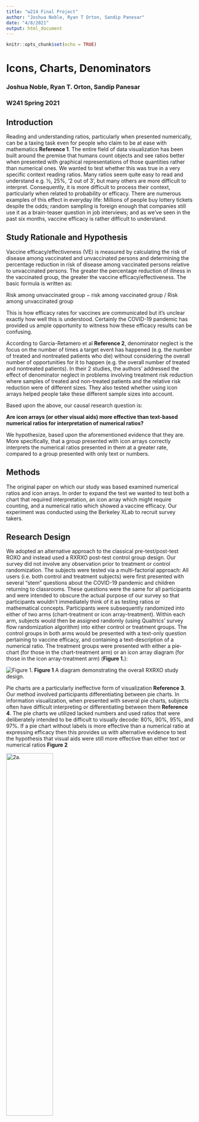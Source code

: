 ```yaml
---
title: "w214 Final Project"
author: "Joshua Noble, Ryan T Orton, Sandip Panesar"
date: "4/8/2021"
output: html_document
---
```


```r
knitr::opts_chunk$set(echo = TRUE)
```

# Icons, Charts, Denominators
### Joshua Noble, Ryan T. Orton, Sandip Panesar
### W241 Spring 2021


## Introduction

Reading and understanding ratios, particularly when presented numerically, can be a taxing task even for people who claim to be at ease with mathematics **Reference 1**. The entire field of data visualization has been built around the premise that humans count objects and see ratios better when presented with graphical representations of those quantities rather than numerical ones. We wanted to test whether this was true in a very specific context reading ratios. Many ratios seem quite easy to read and understand e.g. ½, 25%, ‘2 out of 3’, but many others are more difficult to interpret. Consequently, it is more difficult to process their context, particularly when related to probability or efficacy. There are numerous examples of this effect in everyday life: Millions of people buy lottery tickets despite the odds; random sampling is foreign enough that companies still use it as a brain-teaser question in job interviews; and as we’ve seen in the past six months, vaccine efficacy is rather difficult to understand.

## Study Rationale and Hypothesis

Vaccine efficacy/effectiveness (VE) is measured by calculating the risk of disease among vaccinated and unvaccinated persons and determining the percentage reduction in risk of disease among vaccinated persons relative to unvaccinated persons. The greater the percentage reduction of illness in the vaccinated group, the greater the vaccine efficacy/effectiveness. The basic formula is written as:

Risk among unvaccinated group − risk among vaccinated group / Risk among unvaccinated group

This is how efficacy rates for vaccines are communicated but it's unclear exactly how well this is understood. Certainly the COVID-19 pandemic has provided us ample opportunity to witness how these efficacy results can be confusing.

According to Garcia-Retamero et al **Reference 2**, denominator neglect is the focus on the number of times a target event has happened (e.g. the number of treated and nontreated patients who die) without considering the overall number of opportunities for it to happen (e.g. the overall number of treated and nontreated patients). In their 2 studies, the authors' addressed the effect of denominator neglect in problems involving treatment risk reduction where samples of treated and non-treated patients and the relative risk reduction were of different sizes. They also tested whether using icon arrays helped people take these different sample sizes into account. 

Based upon the above, our causal research question is:

**Are icon arrays (or other visual aids) more effective than text-based numerical ratios for interpretation of numerical ratios?**

We hypothesize, based upon the aforementioned evidence that they are. More specifically, that a group presented with icon arrays correctly interprets the numerical ratios presented in them at a greater rate, compared to a group presented with only text or numbers.

## Methods

The original paper on which our study was based examined numerical ratios and icon arrays. In order to expand the test we wanted to test both a chart that required interpretation, an icon array which might require counting, and a numerical ratio which showed a vaccine efficacy. Our experiment was conducted using the Berkeley XLab to recruit survey takers.


## Research Design

We adopted an alternative approach to the classical pre-test/post-test ROXO and instead used a RXRXO post-test control group design. Our survey did not involve any observation prior to treatment or control randomization. The subjects were tested via a multi-factorial approach: All users (i.e. both control and treatment subjects) were first presented with several "stem" questions about the COVID-19 pandemic and children returning to classrooms. These questions were the same for all participants and were intended to obscure the actual purpose of our survey so that participants wouldn't immediately think of it as testing ratios or mathematical concepts. Participants were subsequently randomized into either of two arms (chart-treatment or icon array-treatment). Within each arm, subjects would then be assigned randomly (using Qualtrics' survey flow randomization algorithm) into either control or treatment groups. The control groups in both arms would be presented with a text-only question pertaining to vaccine efficacy, and containing a text-description of a numerical ratio. The treatment groups were presented with either a pie-chart (for those in the chart-treatment arm) or an icon array diagram (for those in the icon array-treatment arm) (**Figure 1.**):

![Figure 1.](images/roxo.png)
**Figure 1** A diagram demonstrating the overall RXRXO study design.

Pie charts are a particularly ineffective form of visualization **Reference 3**. Our method involved participants differentiating between pie charts. In information visualization, when presented with several pie charts, subjects often have difficult interpreting or differentiating between them **Reference 4**. The pie charts we utilized lacked numbers and used ratios that were deliberately intended to be difficult to visually decode: 80%, 90%, 95%, and 97%. If a pie chart without labels is more effective than a numerical ratio at expressing efficacy then this provides us with alternative evidence to test the hypothesis that visual aids were still more effective than either text or numerical ratios **Figure 2**

![2a.](images/3_97.png){width=50%}
![2b.](images/5_95.png){width=50%}
**Figure 2** a. A pie chart representing 97% efficacy, b. A pie chart representing 85% efficacy.

For the icon array arm, icon arrays were employed to test numerical ratios of efficacy against icon arrays that represented vaccine efficacy. These icon arrays differ from the pie chart pairings in that they contain countable quantities of different colored icons and thus can be more precise than the charts **Figure 3**. 

![3a.](images/array_1.png){width=50%}

![3b.](images/array_2.png){width=50%}
**Figure 3** a. Icon array representing the treatment group of a hypothetical vaccine trial, whereby 4 out of 200 (represented by red and black figures, respectively) contracted COVID-19 following vaccination. b. Icon array representing the control group of a hypothetical vaccine trial, whereby 10 out of 100 (represented by red and black figures, respectively) contracted COVID-19 following vaccination. Altogether, vaccine efficacy is 80%.

The 'correct' answer to the question presented to the icon array subjects is also significantly easier to interpret compared to those in the chart arm. The correct answer was always 'yes', i.e. the vaccine was efficacious at the 80% level. This permitted insight into whether people may have felt intimidated by numbers, e.g. confirming the sentiment of "I'm bad at math" which is often reported among lay subjects.

## Confounding Variables

In addition to the study-specific data, we also acquired a range of demographic data of participants. Numerous factors may affect the responses to our questions, namely how well subjects were able to understand them. We therefore included self-designated subject age, English as a second language (ESL) and education level as potential control variables. 

## Analytic Plan

> 1. Descriptive statistics
> 2. Group-based Statistical Tests (Chi-Squared)
> 3. Regression Analysis with and without potential control features. 

## Pilot Data

We ran a pilot study using Qualitrics which received 19 valid responses. We'll load and analyze our Pilot Data:

```r
pilot <- fread("pilot_data.csv")

pilot[,q1_right := ifelse((Chart_Control1 == 'Right' | Chart_Control2 == 'Right' | Chart_Treat1 == 'Right' | Chart_Treat2 == 'Right'), 1, 0) ]
pilot[,q1_treat := ifelse( (Chart_Treat1 != "" | Chart_Treat2 != ""), 1, 0) ]
pilot[,q2_right := ifelse(Array_Control1 == 'Right' | Array_Control2 == 'Right' | Array_Control3 == 'Right' | Array_Treat1 == 'Right' | Array_Treat2 == 'Right' | Array_Treat3 == 'Right', 1, 0) ]
pilot[,q2_treat := ifelse( Array_Treat2  != "" | Array_Treat1  != "" | Array_Treat3 != "", 1, 0) ]
pilot[,all_q_right := q1_right + q2_right ]

tabyl(pilot, q1_right, q2_right)
```

We can assess the users accuracy with each treatment by evaluating how often they correctly answered  the questions in the pilot:

```r
p_chart_treat_right <- nrow(pilot[q1_right == 1 & q1_treat == 1,]) / nrow(pilot[q1_treat == 1,]) 
p_chart_control_right <- nrow(pilot[q1_right == 1 & q1_treat == 0,]) / nrow(pilot[q1_treat == 0,]) 
```

In the chart treatment group, users answered correctly `r p_chart_treat_right`% of the time, while in the control they answered `r p_chart_control_right`.


```r
p_array_treat_right <- nrow(pilot[q2_right == 1 & q2_treat == 1,]) / nrow(pilot[q2_treat == 1,])
p_array_control_right <- nrow(pilot[q2_right == 1 & q2_treat == 0,]) / nrow(pilot[q2_treat == 0,])

p_array_treat_right
p_array_control_right
```

In the chart treatment group, users answered correctly `r p_array_treat_right`% of the time, while in the control they answered `r p_array_control_right`.

The pilot study was not large enough to provide reliable sample sizes but it did provide confirmation that our survey itself was working as intended.

## References

1. **Insert reference from intro paragraph here**
2. [Do Icon Arrays Help Reduce Denominator Neglect?]
3. [(William S. Cleveland, The Elements of Graphing Data, Hobart Press, 1994]
4. (Edward Tufte, The Visual Display of Quantitative Information, Graphics Press, 1983, p. 178.)

